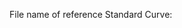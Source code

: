 \newpage

\textbf{\underline{Samples (Set 2)}}

\textbf{Experiment Information}

\begin{tabular}{l l}
File name: &  `r file_name` \\
Run started & `r run_started` \\
Run ended & `r run_ended` \\
Machine used: & `r machine` \\
\end{tabular}

File name of reference Standard Curve: 


\textbf{Quantification Results} 

\begin{figure}[h]
    \centering
    \includegraphics[width=\textwidth]{`r figure_path`}
    \label{fig:yourlabel}
\end{figure}

\textbf{Quality Control (QC) Checklist}


\begin{tabularx}{\textwidth} {|c | X | c|}
\hline
\textbf{No.} & \textbf{Quality Control Criteria} & \textbf{QC Status} \\
\hline
1   & $\Delta$Ct of Average Ct for Standard 3 between Standard Curve and Import Curve within $\pm$1.5 &        \\
2   & $\Delta$Ct of Average Ct for Standard 6 between Standard Curve and Import Curve within $\pm$1.5 &        \\
3   & Lowest Ct of NTC $\geq$3.0 Ct from highest Ct of Standard 6 &        \\
4   & $\Delta$Ct of replicates within $\pm$1.5  & \\
\hline
\multicolumn{2}{|l}{Overall QC Status}   & \\
\hline
\end{tabularx}




